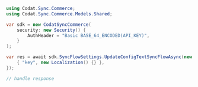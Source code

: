 ```csharp UpdateConfigTextSyncFlow.cs
using Codat.Sync.Commerce;
using Codat.Sync.Commerce.Models.Shared;

var sdk = new CodatSyncCommerce(
    security: new Security() {
        AuthHeader = "Basic BASE_64_ENCODED(API_KEY)",
    }
);

var res = await sdk.SyncFlowSettings.UpdateConfigTextSyncFlowAsync(new Dictionary<string, Localization>() {
    { "key", new Localization() {} },
});

// handle response
```
